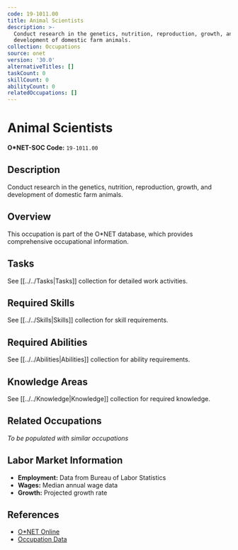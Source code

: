 ```yaml
---
code: 19-1011.00
title: Animal Scientists
description: >-
  Conduct research in the genetics, nutrition, reproduction, growth, and
  development of domestic farm animals.
collection: Occupations
source: onet
version: '30.0'
alternativeTitles: []
taskCount: 0
skillCount: 0
abilityCount: 0
relatedOccupations: []
---
```

# Animal Scientists

**O*NET-SOC Code:** `19-1011.00`

## Description

Conduct research in the genetics, nutrition, reproduction, growth, and development of domestic farm animals.

## Overview

This occupation is part of the O*NET database, which provides comprehensive occupational information.

## Tasks

See [[../../Tasks|Tasks]] collection for detailed work activities.

## Required Skills

See [[../../Skills|Skills]] collection for skill requirements.

## Required Abilities

See [[../../Abilities|Abilities]] collection for ability requirements.

## Knowledge Areas

See [[../../Knowledge|Knowledge]] collection for required knowledge.

## Related Occupations

*To be populated with similar occupations*

## Labor Market Information

- **Employment:** Data from Bureau of Labor Statistics
- **Wages:** Median annual wage data
- **Growth:** Projected growth rate

## References

- [O*NET Online](https://www.onetonline.org/link/summary/19-1011.00)
- [Occupation Data](https://www.onetcenter.org/)

